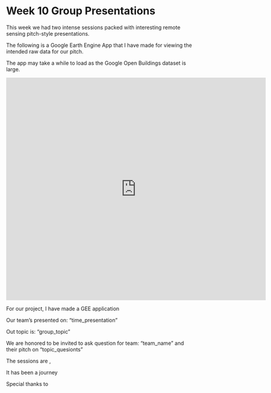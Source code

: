 # Week 10 Group Presentations {.unnumbered}

This week we had two intense sessions packed with interesting remote sensing pitch-style presentations.

The following is a Google Earth Engine App that I have made for viewing the intended raw data for our pitch.

The app may take a while to load as the Google Open Buildings dataset is large.

<p align="center">

<iframe title="vimeo-player" width="700" height="600" src="https://ee-derekding727.projects.earthengine.app/view/jakartabuidlingandndvilookup" title="GEE App for Jakarta" frameborder="0">

</iframe>

</p>

For our project, I have made a GEE application

Our team's presented on: "time_presentation"

Out topic is: "group_topic"

We are honored to be invited to ask question for team: "team_name" and their pitch on "topic_quesionts"

The sessions are ,

It has been a journey

Special thanks to
